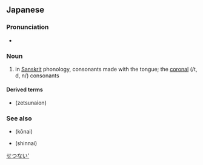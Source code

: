 ==Japanese==
{{ja-kanjitab|ぜつ|ない|yomi=on}}

===Pronunciation===
* {{IPA|[zetsunai]|lang=ja}}

===Noun===
{{ja-noun|ぜつない}}

# {{lb|ja|phonetics}} in [[w:Siddhaṃ script|Sanskrit]] phonology, consonants made with the tongue; the [[w:Coronal consonant|coronal]] (/t, d, n/) consonants

====Derived terms====
* {{l|ja|舌内音}} (zetsunaion)

===See also===
* {{l|ja|喉内}} (kōnai)
* {{l|ja|唇内}} (shinnai)

[[Category:ja:Phonetics|せつない']]